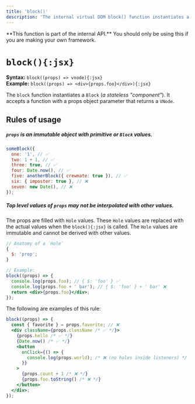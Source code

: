 ```yaml
---
title: 'block()'
description: 'The internal virtual DOM block() function instantiates a Block. It accepts a function with a props object parameter and returns a VNode.'
---
```



<Callout type="warning">
  **This function is part of the internal API.** You should only be using this
  if you are making your own framework.
</Callout>

<br />

# `block(){:jsx}`

**Syntax:** `block((props) => vnode){:jsx}`\
**Example:** `block((props) => <div>{props.foo}</div>){:jsx}`

The `block` function instantiates a `Block` (_a stateless "component"_). It accepts a function with a props object parameter that returns a `VNode`.

## Rules of usage

##### `props` is an immutable object with primitive or `Block` values.

```jsx
someBlock({
  one: '1', // ✅
  two: 1 + 1, // ✅
  three: true, // ✅
  four: Date.now(), // ✅
  five: anotherBlock({ crewmate: true }), // ✅
  six: { imposter: true }, // ❌
  seven: new Date(), // ❌
});
```

##### Top level values of `props` may not be interpolated with other values.

The props are filled with `Hole` values. These `Hole` values are replaced with the actual values when the `block(){:jsx}` is called. The `Hole` values are immutable and cannot be derived with other values.

```jsx
// Anatomy of a `Hole`
{
  $: 'prop';
}

// Example:
block((props) => {
  console.log(props.foo); // { $: 'foo' } ✅
  console.log(props.foo + ' bar'); // { $: 'foo' } + ' bar' ❌
  return <div>{props.foo}</div>;
});
```

The following are examples of this rule:

```jsx
block((props) => {
  const { favorite } = props.favorite; // ❌
  <div className={props.className /* ✅ */}>
    {props.hello /* ✅ */}
    {Date.now() /* ✅ */}
    <button
      onClick={() => {
        console.log(props.world); /* ❌ (no holes inside listeners) */
      }}
    >
      {props.count + 1 /* ❌ */}
      {props.foo.toString() /* ❌ */}
    </button>
  </div>;
});
```
